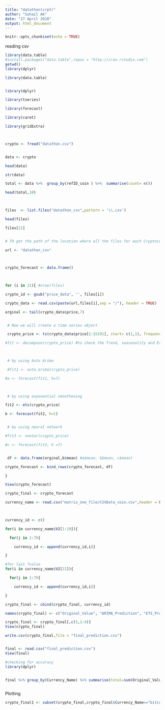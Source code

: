 ---
title: "datathon(crpt)"
author: "Suhail AK"
date: "27 April 2018"
output: html_document
---

```{r setup, include=FALSE}
knitr::opts_chunk$set(echo = TRUE)
```



reading csv



```{r}
library(data.table)
#install.packages("data.table",repos = "http://cran.rstudio.com")
getwd()
library(dplyr)


```


```{r}
library(data.table)


library(dplyr)

library(tseries)

library(forecast)

library(caret)

library(gridExtra)



crypto <- fread("datathon.csv")


data <- crypto

head(data)

str(data)

total <- data %>%  group_by(refID_coin ) %>%  summarise(count= n())

head(total,10)

 

files  <- list.files("datathon_csv",pattern = '\\.csv')

head(files)

files[21]


# TO get the path of the location where all the files for each Cryptocurrency is stored

url <- "datathon_csv"

 

crypto_forecast <- data.frame()

 

for (i in 21){ #nrow(files)

crypto_id <- gsub("price_data", '', files[i])

crypto_data <- read.csv(paste(url,files[i],sep = "/"), header = TRUE)

orginal <- tail(crypto_data$price,7)


 # Now we will create a time series object

 crypto_price <- ts(crypto_data$price[1:15191], start= c(1,1), frequency = 288)

#fit <- decompose(crypto_price) #to check the Trend, seasonality and Error in the Time Series object

 

 # by using Auto Arima

 #fit1 <- auto.arima(crypto_price)

#a <- forecast(fit1, h=7)

 

 # by using exponential smoothening

fit2 <- ets(crypto_price)

b <- forecast(fit2, h=1)


 # by using neural network

#fit3 <- nnetar(crypto_price)

#c <- forecast(fit3, h =7)


 df <- data.frame(orginal,b$mean) #a$mean, b$mean, c$mean)

crypto_forecast <- bind_rows(crypto_forecast, df)

}

View(crypto_forecast)

```




```{r}
crypto_final <- crypto_forecast

currency_name <- read.csv("matrix_one_file/CSVData_coin.csv",header = FALSE)

 

currency_id <- c()

for(i in currency_name$V2[1:19]){

  for(j in 1:7){

    currency_id <- append(currency_id,i)}

}

#for last 7value
for(i in currency_name$V2[21]){

  for(j in 1:7){

    currency_id <- append(currency_id,i)}

}

crypto_final <- cbind(crypto_final, currency_id)

names(crypto_final) <- c("Original_Value", "ARIMA_Prediction", "ETS_Prediction","Neural_Network_Prediction", "Currency_Name"  )

crypto_final <- crypto_final[,c(5,1:4)]
View(crypto_final)

write.csv(crypto_final,file = "final_prediction.csv")


final <- read.csv("final_prediction.csv")
View(final)

#checking for accuracy
library(dplyr)


final %>% group_by(Currency_Name) %>% summarise(total=sum(Original_Value),ARIMA_accuracy_percent=sum(ARIMA_Prediction)/total*100,ETS_percent=sum(ETS_Prediction)/total*100,Neural_percent=sum(Neural_Network_Prediction)/total*100) %>% select(-total)



```

Plotting

```{r}

crypto_final1 <- subset(crypto_final,crypto_final$Currency_Name=="bitcoin")


```












